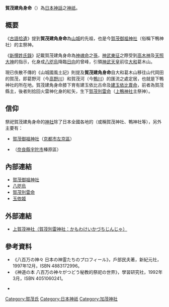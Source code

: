 '''賀茂建角身命'''（{{lang-ja|カモタケツヌミノミコト}}）為[[日本神話|日本神話]]之[[神祇|神祇]]。

== 概要 ==
《[[古語拾遺|古語拾遺]]》提到'''賀茂建角身命'''為[[山城國|山城]]{{link-ja|賀茂氏|賀茂氏}}的先祖，也是今[[賀茂御祖神社|賀茂御祖神社]]（俗稱下鴨神社）的主祭神。

《[[新撰姓氏錄|新撰姓氏錄]]》記載賀茂建角身命為[[神皇產靈尊|神魂命]]之[[孫|孫]]，[[神武東征|神武東征]]之際受到[[高皇產靈神|高木神]]及[[天照大神|天照大神]]的指示，化身成[[八咫烏|八咫烏]]降臨[[日向國|日向]]的曾峰，引領[[神武天皇|神武天皇]]前往[[大和國|大和]]葛木山。

現已佚散不傳的《山城國風土記》則提及'''賀茂建角身命'''自大和葛木山移往山代岡田的賀茂，即葛野河（今[[高野川_(京都市)|高野川]]）和賀茂河（今[[鴨川_(淀川水系)|鴨川]]）的匯流之處定居，也就是下鴨神社的所在地。賀茂建角身命膝下育有建玉依比古命及[[玉依姬#解說|建玉依比賣命]]，前者為賀茂縣主，後者則拾回火雷神化身的紅矢，生下[[賀茂別雷命|賀茂別雷命]]（[[賀茂別雷神社|上鴨神社]]主祭神）。

== 信仰 ==
祭祀賀茂建角身命的[[神社|神社]]除了日本全國各地的{{link-ja|加茂神社|加茂神社}}（或稱賀茂神社、鴨神社等），另外主要有：
* [[賀茂御祖神社|賀茂御祖神社]]（[[京都市|京都市]][[左京區|左京區]]）
* {{link-ja|八咫烏神社|八咫烏神社}}（[[奈良縣|奈良縣]][[宇陀市|宇陀市]]榛原區）

== 內部連結 ==
* [[賀茂御祖神社|賀茂御祖神社]]
* [[八咫烏|八咫烏]]
* [[賀茂別雷命|賀茂別雷命]]
* [[玉依姬|玉依姬]]

== 外部連結 ==
* {{ja}}[http://www.kamigamojinja.jp/ 上賀茂神社（賀茂別雷神社：かもわけいかづちじんじゃ）] {{Wayback|url=http://www.kamigamojinja.jp/ |date=20210320220217 }}

== 參考資料 ==
* 《八百万の神々 日本の神霊たちのプロフィール》，戶部民夫著，新紀元社，1997年12月，ISBN 4883172996。
* 《神道の本 八百万の神々がつどう秘教的祭祀の世界》，學習研究社，1992年3月，ISBN 4051060241。
<div class="references-small">
* {{cite web|url=http://kaiyu.omiki.com/mioya/mioya.html|title=賀茂御祖神社|date=|accessdate=2012-03-15|language=ja|archive-date=2018-10-05|archive-url=https://web.archive.org/web/20181005174858/http://kaiyu.omiki.com/mioya/mioya.html|dead-url=no}}
</div>
{{Reflist}}

[[Category:賀茂氏|Category:賀茂氏]]
[[Category:日本神祇|Category:日本神祇]]
[[Category:加茂神社|Category:加茂神社]]